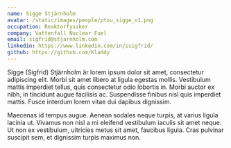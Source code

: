 ```yaml
---
name: Sigge Stjärnholm
avatar: /static/images/people/ptou_sigge_v1.png
occupation: Reaktorfysiker
company: Vattenfall Nuclear Fuel
email: sigfrid@stjarnholm.com
linkedin: https://www.linkedin.com/in/ssigfrid/
github: https://github.com/Kladdy
---
```


Sigge (Sigfrid) Stjärnholm är lorem ipsum dolor sit amet, consectetur adipiscing elit. Morbi sit amet libero at ligula egestas mollis. Vestibulum mattis imperdiet tellus, quis consectetur odio lobortis in. Morbi auctor ex nibh, in tincidunt augue facilisis ac. Suspendisse finibus nisl quis imperdiet mattis. Fusce interdum lorem vitae dui dapibus dignissim. 

Maecenas id tempus augue. Aenean sodales neque turpis, at varius ligula lacinia ut. Vivamus non nisl a mi eleifend vestibulum iaculis sit amet neque. Ut non ex vestibulum, ultricies metus sit amet, faucibus ligula. Cras pulvinar suscipit sem, et dignissim turpis maximus non. 
